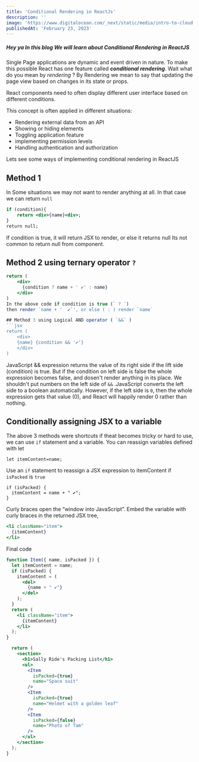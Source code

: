 ```yaml
---
title: 'Conditional Rendering in ReactJs'
description: ''
image: 'https://www.digitalocean.com/_next/static/media/intro-to-cloud.d49bc5f7.jpeg'
publishedAt: 'February 23, 2023'
---
```


##### Hey ya In this blog We will learn about Conditional Rendering in ReactJS 

Single Page applications are dynamic and event driven in nature. To make this possible
React has one feature called ***conditional rendering***.
Wait what do you mean by *rendering* ?
By Rendering we mean to say that updating the page view based on changes in its state or props.


React components need to often display different user interface based on different conditions. 

This concept is often applied in different situations: 
- Rendering external data from an API 
- Showing or hiding elements
- Toggling application feature
- implementing permission levels 
- Handling authentication and authorization 

Lets see some ways of implementing conditional rendering in ReactJS 

## Method 1
In Some situations we may not want to render anything at all. In that case we can return `null`

```jsx
if (condition){
    return <div>{name}<div>;
}
return null;
```

If condition is true, it will return JSX to render, or else it returns null
Its not common to return null from component.

## Method 2 using ternary operator `?`

```jsx 
return (
    <div>
      {condition ? name + ' ✔' : name}
    </div> 
)
In the above code if condition is true (` ? `)
then render `name + '  ✔`', or else ( : ) render `name`

## Method 3 using Logical AND operator ( `&&` )
```jsx
return (
    <div>
    {name} {condition && '✔'} 
    </div>
)
```
JavaScript && expression returns the value of its right side
if the lift side (condition) is true. But if the condition on left side is false 
the whole expression becomes false, and dosen't render anything in its place. We shouldn't put numbers on the left
side of `&&` .JavaScript converts the left side to a boolean automatically. However, if the left side is `0`, then the whole expression gets that value (0), and React will happily render 0 rather than nothing.

## Conditionally assigning JSX to a variable 
The above 3 methods were shortcuts if theat becomes tricky or hard to use,
we can use `if` statement and a variable. You can 
reassign variables defined with let  

```
let itemContent=name;
```
Use an `if` statement to reassign a JSX expression to itemContent if 
`isPacked` is `true`
```
if (isPacked) {
  itemContent = name + " ✔";
}
```

Curly braces open the “window into JavaScript”. 
Embed the variable with curly braces in the returned JSX tree, 
```jsx
<li className="item">
  {itemContent}
</li>
```


Final code 
```jsx
function Item({ name, isPacked }) {
  let itemContent = name;
  if (isPacked) {
    itemContent = (
      <del>
        {name + " ✔"}
      </del>
    );
  }
  return (
    <li className="item">
      {itemContent}
    </li>
  );
}

  return (
    <section>
      <h1>Sally Ride's Packing List</h1>
      <ul>
        <Item 
          isPacked={true} 
          name="Space suit" 
        />
        <Item 
          isPacked={true} 
          name="Helmet with a golden leaf" 
        />
        <Item 
          isPacked={false} 
          name="Photo of Tam" 
        />
      </ul>
    </section>
  );
}
```

